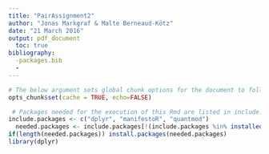 ```yaml
---
title: "PairAssignment2"
author: "Jonas Markgraf & Malte Berneaud-Kötz"
date: "21 March 2016"
output: pdf_document
  toc: true
bibliography:
  -packages.bib
  -
---
```




```r
# The below argument sets global chunk options for the document to follow
opts_chunk$set(cache = TRUE, echo=FALSE)
```

```r
 # Packages needed for the execution of this Rmd are listed in include.packages and checked against the installed packages on the machine executing the code. If they are not installed, they will be installed automatically.
include.packages <- c("dplyr", "manifestoR", "quantmod")
  needed.packages <- include.packages[!(include.packages %in% installed.packages()[, "Package"])]
if(length(needed.packages)) install.packages(needed.packages)
library(dplyr)
```

